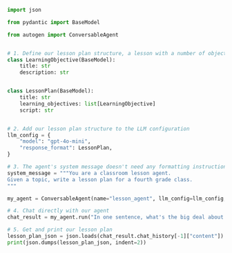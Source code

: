 ```python
import json

from pydantic import BaseModel

from autogen import ConversableAgent


# 1. Define our lesson plan structure, a lesson with a number of objectives
class LearningObjective(BaseModel):
    title: str
    description: str


class LessonPlan(BaseModel):
    title: str
    learning_objectives: list[LearningObjective]
    script: str


# 2. Add our lesson plan structure to the LLM configuration
llm_config = {
    "model": "gpt-4o-mini",
    "response_format": LessonPlan,
}

# 3. The agent's system message doesn't need any formatting instructions
system_message = """You are a classroom lesson agent.
Given a topic, write a lesson plan for a fourth grade class.
"""

my_agent = ConversableAgent(name="lesson_agent", llm_config=llm_config, system_message=system_message)

# 4. Chat directly with our agent
chat_result = my_agent.run("In one sentence, what's the big deal about AI?")

# 5. Get and print our lesson plan
lesson_plan_json = json.loads(chat_result.chat_history[-1]["content"])
print(json.dumps(lesson_plan_json, indent=2))
```
